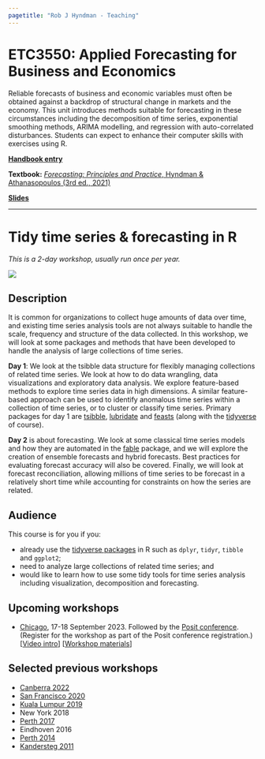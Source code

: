 ```yaml
---
pagetitle: "Rob J Hyndman - Teaching"
---
```


# ETC3550: Applied Forecasting for Business and Economics

Reliable forecasts of business and economic variables must often be obtained against a backdrop of structural change in markets and the economy. This unit introduces methods suitable for forecasting in these circumstances including the decomposition of time series, exponential smoothing methods, ARIMA modelling, and regression with auto-correlated disturbances. Students can expect to enhance their computer skills with exercises using R.

**[Handbook entry](https://handbook.monash.edu/current/units/ETC3550)**

**Textbook:** [*Forecasting: Principles and Practice*, Hyndman & Athanasopoulos (3rd ed., 2021)](https://OTexts.org/fpp3/)

[**Slides**](https://github.com/robjhyndman/fpp3_slides)

* * *

# Tidy time series & forecasting in R

*This is a 2-day workshop, usually run once per year.*

[![](/img/tidyverts.png)](https://tidyverts.org)

## Description

It is common for organizations to collect huge amounts of data over time, and existing time series analysis tools are not always suitable to handle the scale, frequency and structure of the data collected. In this workshop, we will look at some packages and methods that have been developed to handle the analysis of large collections of time series.

**Day 1**: We look at the tsibble data structure for flexibly managing collections of related time series. We look at how to do data wrangling, data visualizations and exploratory data analysis. We explore feature-based methods to explore time series data in high dimensions. A similar feature-based approach can be used to identify anomalous time series within a collection of time series, or to cluster or classify time series. Primary packages for day 1 are [tsibble](https://cran.r-project.org/package=tsibble), [lubridate](https://cran.r-project.org/package=lubridate) and [feasts](https://cran.r-project.org/package=feasts) (along with the [tidyverse](http://tidyverse.org) of course).

**Day 2** is about forecasting. We look at some classical time series models and how they are automated in the [fable](https://cran.r-project.org/package=fable) package, and we will explore the creation of ensemble forecasts and hybrid forecasts. Best practices for evaluating forecast accuracy will also be covered. Finally, we will look at forecast reconciliation, allowing millions of time series to be forecast in a relatively short time while accounting for constraints on how the series are related.

## Audience

This course is for you if you:

* already use the [tidyverse packages](https://tidyverse.org) in R such as `dplyr`, `tidyr`, `tibble` and `ggplot2`;
* need to analyze large collections of related time series; and
* would like to learn how to use some tidy tools for time series analysis including visualization, decomposition and forecasting.

## Upcoming workshops

* [Chicago](https://posit-conf-2023.github.io/workshops/workshops/forecasting/), 17-18 September 2023. Followed by the [Posit conference](https://posit.co/conference). (Register for the workshop as part of the Posit conference registration.) [[Video intro](https://youtu.be/g4221KXM7hU)] [[Workshop materials](https://posit-conf-2023.github.io/forecasting/)]

## Selected previous workshops

* [Canberra 2022](https://robjhyndman.com/seminars/workshop2022.html)
* [San Francisco 2020](http://robjhyndman.com/workshop2020/)
* [Kuala Lumpur 2019](https://robjhyndman.com/seminars/isi2019workshop/)
* New York 2018
* [Perth 2017](https://robjhyndman.com/hyndsight/forecasting-workshop-perth/)
* Eindhoven 2016
* [Perth 2014](https://robjhyndman.com/seminars/uwa/)
* [Kandersteg 2011](https://robjhyndman.com/hyndsight/swissworkshop2011/)
